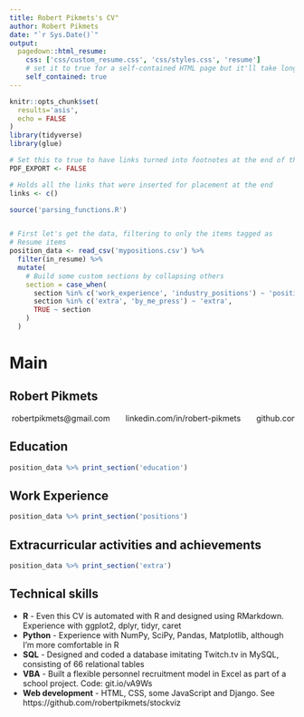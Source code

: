 ```yaml
---
title: Robert Pikmets's CV"
author: Robert Pikmets
date: "`r Sys.Date()`"
output:
  pagedown::html_resume:
    css: ['css/custom_resume.css', 'css/styles.css', 'resume']
    # set it to true for a self-contained HTML page but it'll take longer to render
    self_contained: true
---
```



```r
knitr::opts_chunk$set(
  results='asis', 
  echo = FALSE
)
library(tidyverse)
library(glue)

# Set this to true to have links turned into footnotes at the end of the document
PDF_EXPORT <- FALSE

# Holds all the links that were inserted for placement at the end
links <- c()

source('parsing_functions.R')


# First let's get the data, filtering to only the items tagged as
# Resume items
position_data <- read_csv('mypositions.csv') %>% 
  filter(in_resume) %>% 
  mutate(
    # Build some custom sections by collapsing others
    section = case_when(
      section %in% c('work_experience', 'industry_positions') ~ 'positions', 
      section %in% c('extra', 'by_me_press') ~ 'extra',
      TRUE ~ section
    )
  ) 

```


Main
================================================================================

Robert Pikmets {#title}
--------------------------------------------------------------------------------

<pre style="font:inherit">
<i class="fa fa-envelope"></i> robertpikmets@gmail.com      <i class="fab fa-linkedin-in"></i> linkedin.com/in/robert-pikmets      <i class="fa fa-github"></i> github.com/robertpikmets      <i class="fa fa-phone"></i> +372 5332 7319
</pre>

Education {data-icon=graduation-cap data-concise=true}
--------------------------------------------------------------------------------

```r
position_data %>% print_section('education')
```



Work Experience {data-icon=suitcase}
--------------------------------------------------------------------------------

```r
position_data %>% print_section('positions')
```

Extracurricular activities and achievements {data-icon=chess-knight}
--------------------------------------------------------------------------------


```r
position_data %>% print_section('extra')
```


Technical skills  {data-icon=laptop}
--------------------------------------------------------------------------------

<div class="tech">
- <b>R</b> - Even this CV is automated with R and designed using RMarkdown. Experience with ggplot2, dplyr, tidyr, caret
- <b>Python</b> - Experience with NumPy, SciPy, Pandas, Matplotlib, although I'm more comfortable in R
- <b>SQL</b> - Designed and coded a database imitating Twitch.tv in MySQL, consisting of 66 relational tables
- <b>VBA</b> - Built a flexible personnel recruitment model in Excel as part of a school project. Code: git.io/vA9Ws
- <b>Web development</b> - HTML, CSS, some JavaScript and Django. See https://github.com/robertpikmets/stockviz
</div>

